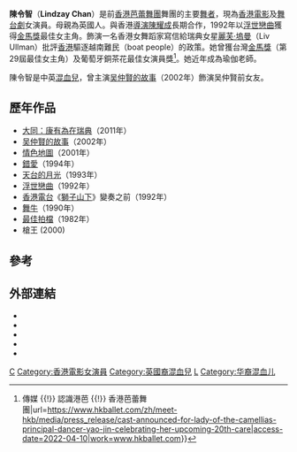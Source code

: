 {{藝人
| 姓名 = 陳令智
| 類型 = 女演員
| 圖片 = <!--建議使用自由版權圖像-->
| 圖片尺寸 = 
| 圖片簡介 = 
| 本名 = 
| 羅馬拼音 = 
| 英文名 = Lindzay Chan
| 暱稱 = 
| 其他藝名 = 
| 國籍 = {{GBR}}
| 民族 = 
| 籍貫 = 
| 出生日期 = 
| 出生地點 = {{BHKG}}
| 逝世日期 = 
| 逝世地點 = 
| 職業 = 
| 語言 = 粵語、英語、普通話
| 教育程度 = 皇家芭蕾舞學院
| 宗教信仰 = 
| 配偶 = 
| 兒女 = 
| 父母 = 父：陳安國
| 音樂類型 = 
| 演奏樂器 = 
| 出道地點 = {{BHKG}}
| 出道作 = 
| 出道日期 = {{start date and age|1982}}
| 代表作 = 
| 活躍年代 = 
| 唱片公司 = 
| 經紀公司 = 
| 網站 = 
| 相關團體 = 
| 獎項 = 
| IMDb = 0150997
| 現任成員 = 
| 過往成員 = 
| 音樂專輯 = 
| 電影 = 
| 主持節目 = 
| 電視劇 = 
| 廣播劇 = 
| 舞台劇 = 
| 書籍 = 
| goldenhorseawards = '''最佳女主角'''<br>1992年 《[[浮世戀曲|浮世戀曲]]》
}}

'''陳令智'''（'''Lindzay Chan'''{{bd|||catIdx=C陳}}）是前[[香港芭蕾舞團|香港芭蕾舞團]]舞團的主要[[舞者|舞者]]，現為[[香港電影|香港電影]]及[[舞台劇|舞台劇]]女演員。母親為英國人。與香港[[導演|導演]][[陳耀成|陳耀成]]長期合作，1992年以[[浮世戀曲|浮世戀曲]]獲得[[金馬獎|金馬獎]]最佳女主角。飾演一名香港女舞蹈家寫信給瑞典女星[[麗芙·塢曼|麗芙·塢曼]]（Liv Ullman）批評[[香港|香港]]驅逐越南難民（boat people）的政策。她曾獲台灣[[金馬獎|金馬獎]]（第29屆最佳女主角）及葡萄牙銅茶花最佳女演員獎<ref>{{Cite web|title=《茶花女》主要角色演員公布慶祝首席舞蹈員金瑶踏入芭蕾舞生涯第20個年頭前首席舞蹈員兼獲獎女演員陳令智客席演出 {{!}} 傳媒 {{!}} 認識港芭 {{!}} 香港芭蕾舞團|url=https://www.hkballet.com/zh/meet-hkb/media/press_release/cast-announced-for-lady-of-the-camellias-principal-dancer-yao-jin-celebrating-her-upcoming-20th-care|access-date=2022-04-10|work=www.hkballet.com}}</ref>。她近年成為瑜伽老師。

陳令智是中英[[混血兒|混血兒]]，曾主演[[吴仲賢的故事|吴仲賢的故事]]（2002年）飾演吴仲賢前女友。

==歷年作品==
* [[大同：康有為在瑞典|大同：康有為在瑞典]]（2011年）
* [[吴仲賢的故事|吴仲賢的故事]]（2002年）
* [[情色地圖|情色地圖]]（2001年）	
* [[錯愛|錯愛]]（1994年）
* [[天台的月光|天台的月光]]（1993年）	
* [[浮世戀曲|浮世戀曲]]（1992年）
* [[香港電台|香港電台]]《[[獅子山下|獅子山下]]》變奏之前（1992年）
* [[舞牛|舞牛]]（1990年）
* [[最佳拍檔|最佳拍檔]]（1982年）
* 槍王    (2000)

== 參考 ==
{{Reflist}}

==  外部連結  ==
* {{imdb name|0150997}}{{en}}
* {{Amg name|195451}}
* {{hkmdb name|4782}}
* {{douban people}}
* {{Mtime people|990134}}

{{金馬獎最佳女主角|第29屆}}

{{DEFAULTSORT:Chen}}
[[Category:金馬獎最佳女主角獲得者|C]]
[[Category:香港電影女演員|Category:香港電影女演員]]
[[Category:英國裔混血兒|Category:英國裔混血兒]]
[[Category:陳姓|L]]
[[Category:华裔混血儿|Category:华裔混血儿]]
